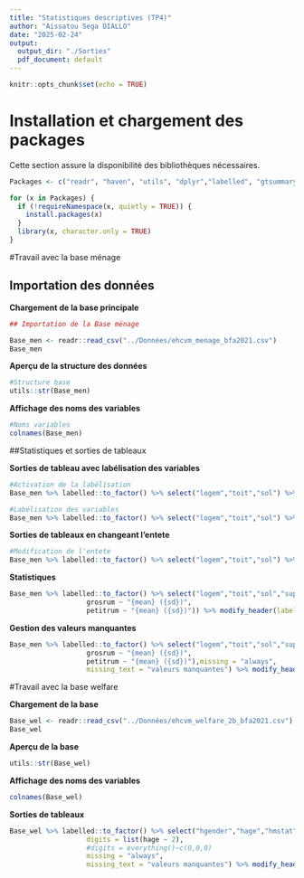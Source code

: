 ```yaml
---
title: "Statistiques descriptives (TP4)"
author: "Aissatou Sega DIALLO"
date: "2025-02-24"
output:
  output_dir: "./Sorties"
  pdf_document: default
---
```



```r
knitr::opts_chunk$set(echo = TRUE)
```


# Installation et chargement des packages

Cette section assure la disponibilité des bibliothèques nécessaires.

```r

Packages <- c("readr", "haven", "utils", "dplyr","labelled", "gtsummary")

for (x in Packages) {
  if (!requireNamespace(x, quietly = TRUE)) {
    install.packages(x)
  }
  library(x, character.only = TRUE)
}
```

#Travail avec la base ménage

## Importation des données

**Chargement de la base principale**

```r
## Importation de la Base ménage 

Base_men <- readr::read_csv("../Données/ehcvm_menage_bfa2021.csv")
Base_men
```

**Aperçu de la structure des données**

```r
#Structure base
utils::str(Base_men)
```

**Affichage des noms des variables**
```r
#Noms variables
colnames(Base_men)
```

##Statistiques et sorties de tableaux

**Sorties de tableau avec labélisation des variables**
```r
#Activation de la labélisation
Base_men %>% labelled::to_factor() %>% select("logem","toit","sol") %>% tbl_summary()

#Labélisation des variables
Base_men %>% labelled::to_factor() %>% select("logem","toit","sol") %>% tbl_summary(label= list(logem ~ "Type de logement occupé",toit ~ "Type de toit",sol ~ "Type de sol"))
```

**Sorties de tableaux en changeant l'entete**
```r
#Modification de l'entete
Base_men %>% labelled::to_factor() %>% select("logem","toit","sol") %>% tbl_summary(label= list(logem ~ "Type de logement occupé",toit ~ "Type de toit",sol ~ "Type de sol")) %>% modify_header(label="Description du logement")
```

**Statistiques**
```r
Base_men %>% labelled::to_factor() %>% select("logem","toit","sol","superf","grosrum","petitrum") %>% tbl_summary(label= list(logem ~ "Type de logement occupé",toit ~ "Type de toit",sol ~ "Type de sol"),statistic = list(superf ~ "{mean} ({sd})",
                   grosrum ~ "{mean} ({sd})",
                   petitrum ~ "{mean} ({sd})")) %>% modify_header(label="Description du logement")  %>% add_n() 
```

**Gestion des valeurs manquantes**
```r
Base_men %>% labelled::to_factor() %>% select("logem","toit","sol","superf","grosrum","petitrum") %>% tbl_summary(label= list(logem ~ "Type de logement occupé",toit ~ "Type de toit",sol ~ "Type de sol"),statistic = list(superf ~ "{mean} ({sd})",
                   grosrum ~ "{mean} ({sd})",
                   petitrum ~ "{mean} ({sd})"),missing = "always",
                   missing_text = "valeurs manquantes") %>% modify_header(label="Description du logement")  %>% add_n() 
```

#Travail avec la base welfare

**Chargement de la base**
```r
Base_wel <- readr::read_csv("../Données/ehcvm_welfare_2b_bfa2021.csv")
Base_wel
```

**Aperçu de la base**
```r
utils::str(Base_wel)
```

**Affichage des noms des variables**
```r
colnames(Base_wel)
```

**Sorties de tableaux**
```r
Base_wel %>% labelled::to_factor() %>% select("hgender","hage","hmstat","heduc","hdiploma") %>% tbl_summary(label= list(hgender ~ "Sexe du Chef de ménage",hage ~ "Age du Chef de ménage",hmstat ~ "Situation matrimoniale",heduc ~ "Niveau d'education",hdiploma ~ "diplome le plus élévé"),statistic = list(hage ~ "{mean} ({sd})"),
                   digits = list(hage ~ 2), 
                   #digits = everything()~c(0,0,0)                   
                   missing = "always",
                   missing_text = "valeurs manquantes") %>% modify_header(label="Caractéristiques du Chef de ménage")  %>% add_n()
```

